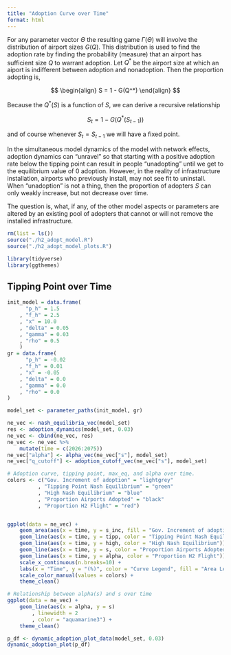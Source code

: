 ```yaml
---
title: "Adoption Curve over Time"
format: html
---
```


For any parameter vector $\Theta$ the resulting game $\Gamma(\Theta)$ will involve the distribution of airport sizes $G(Q)$.
This distribution is used to find the adoption rate by finding the probability (measure) that an airport has sufficient size $Q$ to warrant adoption.
Let $Q^*$ be the airport size at which an aiport is indifferent between adoption and nonadoption.
Then the proportion adopting is,

$$
\begin{align}
S = 1 - G(Q^*)
\end{align}
$$

Because the $Q^*(S)$ is a function of $S$, we can derive a recursive relationship

$$
S_t = 1 - G(Q^*(S_{t-1}))
$$

and of course whenever $S_t = S_{t-1}$ we will have a fixed point.

In the simultaneous model dynamics of the model with network effects, adoption dynamics can "unravel" so that starting with a positive adoption rate below the tipping point can result in people "unadopting" until we get to the equilibrium value of 0 adoption.
However, in the reality of infrastructure installation, airports who previously install, may not see fit to uninstall. 
When "unadoption" is not a thing, then the proportion of adopters $S$ can only weakly increase, but not decrease over time.

The question is, what, if any, of the other model aspects or parameters are altered by an existing pool of adopters that cannot or will not remove the installed infrastructure.
```r
rm(list = ls())
source("./h2_adopt_model.R")
source("./h2_adopt_model_plots.R")
```

```r
library(tidyverse)
library(ggthemes)
```

## Tipping Point over Time

```r
init_model = data.frame(
      "p_h" = 1.5
    , "f_h" = 2.5
    , "x" = 10.0
    , "delta" = 0.05
    , "gamma" = 0.03
    , "rho" = 0.5
    )
gr = data.frame(
      "p_h" = -0.02
    , "f_h" = 0.01
    , "x" = -0.05
    , "delta" = 0.0
    , "gamma" = 0.0
    , "rho" = 0.0
)

model_set <- parameter_paths(init_model, gr)
```


```r
ne_vec <- nash_equilibria_vec(model_set)
res <- adoption_dynamics(model_set, 0.03)
ne_vec <- cbind(ne_vec, res)
ne_vec <- ne_vec %>%
    mutate(time = c(2026:2075))
ne_vec["alpha"] <- alpha_vec(ne_vec["s"], model_set)
ne_vec["q_cutoff"] <- adoption_cutoff_vec(ne_vec["s"], model_set)
```

```r
# Adoption curve, tipping point, max_eq, and alpha over time.
colors <- c("Gov. Increment of adoption" = "lightgrey"
          , "Tipping Point Nash Equilibrium" = "green"
          , "High Nash Equilibrium" = "blue"
          , "Proportion Airports Adopted" = "black"
          , "Proportion H2 Flight" = "red")


ggplot(data = ne_vec) +
    geom_area(aes(x = time, y = s_inc, fill = "Gov. Increment of adoption"), alpha = 0.5) +
    geom_line(aes(x = time, y = tipp, color = "Tipping Point Nash Equilibrium")) +
    geom_line(aes(x = time, y = high, color = "High Nash Equilibrium")) +
    geom_line(aes(x = time, y = s, color = "Proportion Airports Adopted")) +
    geom_line(aes(x = time, y = alpha, color = "Proportion H2 Flight")) +
    scale_x_continuous(n.breaks=10) +
    labs(x = "Time", y = "(%)", color = "Curve Legend", fill = "Area Legend") +
    scale_color_manual(values = colors) +
    theme_clean()
```

```r
# Relationship between alpha(s) and s over time
ggplot(data = ne_vec) +
    geom_line(aes(x = alpha, y = s)
        , linewidth = 2
        , color = "aquamarine3") +
    theme_clean()
```


```r
p_df <- dynamic_adoption_plot_data(model_set, 0.03)
dynamic_adoption_plot(p_df)
```